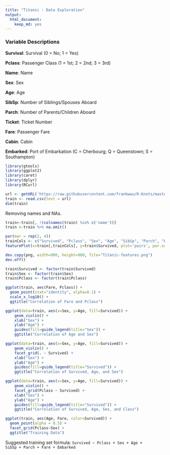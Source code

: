 ```yaml
---
title: "Titanic - Data Exploration"
output: 
  html_document: 
    keep_md: yes
---
```


### Variable Descriptions

**Survival**:  Survival (0 = No; 1 = Yes) 

**Pclass**:    Passenger Class (1 = 1st; 2 = 2nd; 3 = 3rd) 

**Name**:      Name 

**Sex**:       Sex 

**Age**:       Age 

**SibSp**:     Number of Siblings/Spouses Aboard 

**Parch**:     Number of Parents/Children Aboard 

**Ticket**:    Ticket Number 

**Fare**:      Passenger Fare 

**Cabin**:     Cabin 

**Embarked**:  Port of Embarkation (C = Cherbourg; Q = Queenstown; S = Southampton) 

```r
library(gtools)
library(ggplot2)
library(caret)
library(dplyr)
library(RCurl)
```

```r
url <- getURL('https://raw.githubusercontent.com/frankwwu/R-Knots/master/Titanic/train.csv')
train <- read.csv(text = url) 
dim(train)
```

Removing names and NAs.

```r
train<-train[, !(colnames(train) %in% c('name'))]
train <-train %>% na.omit()
```

```r
par(mar = rep(2, 4))
trainCols <- c("Survived", "Pclass", "Sex", "Age", "SibSp", "Parch", "Fare", "Embarked")
featurePlot(x=train[,trainCols], y=train$Survived, plot='pairs', par.settings=list(superpose.symbol=list(alpha = rep(1, 9), cex=rep(0, 1), font = rep(1, 2), pch=c(0))))

dev.copy(png, width=900, height=900, file="Titanic-features.png")  
dev.off()
```

```r
train$Survived <- factor(train$Survived)
train$Sex <- factor(train$Sex)
train$Pclass <- factor(train$Pclass)
```

```r
ggplot(train, aes(Fare, Pclass)) +     
  geom_point(stat="identity", alpha=0.1) +
  scale_x_log10() +
  ggtitle("Correlation of Fare and Pclass")
```

```r
ggplot(data=train, aes(x=Sex, y=Age, fill=Survived)) +
    geom_violin() +       
    xlab("Sex") +
    ylab("Age") +
    guides(fill=guide_legend(title="Sex")) + 
    ggtitle("Correlation of Age and Sex")
```

```r
ggplot(data=train, aes(x=Sex, y=Age, fill=Survived)) +
    geom_violin() +   
    facet_grid(. ~ Survived) +   
    xlab("Sex") +
    ylab("Age") +
    guides(fill=guide_legend(title="Survived")) + 
    ggtitle("Correlation of Survived, Age, and Sex")
```

```r
ggplot(data=train, aes(x=Sex, y=Age, fill=Survived)) +
    geom_violin() +   
    facet_grid(Pclass ~ Survived) +   
    xlab("Sex") +
    ylab("Age") +
    guides(fill=guide_legend(title="Survived")) + 
    ggtitle("Correlation of Survived, Age, Sex, and Class")
```

```r
ggplot(train, aes(Age, Fare, color=Survived)) + 
  geom_point(alpha = 0.5) +
  facet_grid(Pclass~Sex) +
  ggtitle("Training Data")
```

Suggested training set formula: <code>Survived ~ Pclass + Sex + Age + SibSp + Parch + Fare + Embarked</code>
